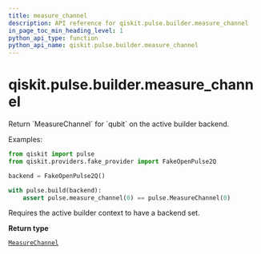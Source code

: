 ```yaml
---
title: measure_channel
description: API reference for qiskit.pulse.builder.measure_channel
in_page_toc_min_heading_level: 1
python_api_type: function
python_api_name: qiskit.pulse.builder.measure_channel
---
```


# qiskit.pulse.builder.measure\_channel

<Function id="qiskit.pulse.builder.measure_channel" name="measure_channel" isDedicatedPage={true} github="https://github.com/qiskit/qiskit/tree/stable/0.22/qiskit/pulse/builder.py" signature="measure_channel(qubit)">
  Return `MeasureChannel` for `qubit` on the active builder backend.

  Examples:

  ```python
  from qiskit import pulse
  from qiskit.providers.fake_provider import FakeOpenPulse2Q

  backend = FakeOpenPulse2Q()

  with pulse.build(backend):
      assert pulse.measure_channel(0) == pulse.MeasureChannel(0)
  ```

  <Admonition title="Note" type="note">
    Requires the active builder context to have a backend set.
  </Admonition>

  **Return type**

  [`MeasureChannel`](qiskit.pulse.channels.MeasureChannel "qiskit.pulse.channels.MeasureChannel")
</Function>

